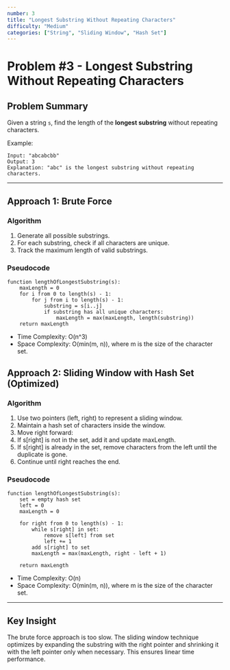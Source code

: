 ```yaml
---
number: 3
title: "Longest Substring Without Repeating Characters"
difficulty: "Medium"
categories: ["String", "Sliding Window", "Hash Set"]
---
```


# Problem #3 - Longest Substring Without Repeating Characters  

## Problem Summary  
Given a string `s`, find the length of the **longest substring** without repeating characters.  

Example:  
```text
Input: "abcabcbb"
Output: 3
Explanation: "abc" is the longest substring without repeating characters.
```

---

## Approach 1: Brute Force  

### Algorithm  
1. Generate all possible substrings.  
2. For each substring, check if all characters are unique.  
3. Track the maximum length of valid substrings.  

### Pseudocode  
```text
function lengthOfLongestSubstring(s):
    maxLength = 0
    for i from 0 to length(s) - 1:
        for j from i to length(s) - 1:
            substring = s[i..j]
            if substring has all unique characters:
                maxLength = max(maxLength, length(substring))
    return maxLength
```

- Time Complexity: O(n^3)
- Space Complexity: O(min(m, n)), where m is the size of the character set.

## Approach 2: Sliding Window with Hash Set (Optimized)

### Algorithm

1. Use two pointers (left, right) to represent a sliding window.
2. Maintain a hash set of characters inside the window.
3. Move right forward:
4. If s[right] is not in the set, add it and update maxLength.
5. If s[right] is already in the set, remove characters from the left until the duplicate is gone.
6. Continue until right reaches the end.

### Pseudocode

```text
function lengthOfLongestSubstring(s):
    set = empty hash set
    left = 0
    maxLength = 0

    for right from 0 to length(s) - 1:
        while s[right] in set:
            remove s[left] from set
            left += 1
        add s[right] to set
        maxLength = max(maxLength, right - left + 1)

    return maxLength
```

- Time Complexity: O(n)
- Space Complexity: O(min(m, n)), where m is the size of the character set.

---

## Key Insight

The brute force approach is too slow. The sliding window technique optimizes by expanding the substring with the right pointer and shrinking it with the left pointer only when necessary. This ensures linear time performance.